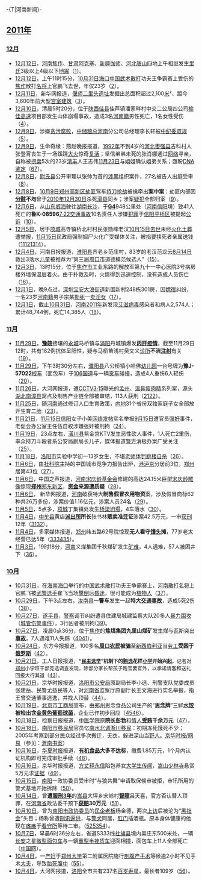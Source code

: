 {{historical}}
-{T|河南新闻}-
{{Portal:河南新闻动态/Header}}

==[[2011年中國|2011年]]==
===[[中国2011年12月|12月]]===
* [[12月12日|12月12日]]，[[河南省|河南]][[焦作市|焦作]]、[[甘肃省|甘肃]][[阿克塞哈萨克族自治县|阿克塞]]、[[新疆维吾尔自治区|新疆]][[伽师县|伽师]]、[[河北省|河北]][[唐山市|唐山]]四地上午相继发生[[黎克特制地震震級|里氏]]3级以上4级以下[[地震|地震]]（[http://www.cnr.cn/gundong/201112/t20111212_508913522.shtml]）。
* [[12月12日|12月12日]]，上午11时15分，[[10月31日|10月31日]][[海口市|海口]][[中国武术|中国武术]][[散打|散打]]功夫王争霸赛上受伤的[[焦作市|焦作]]散打[[运动员|名将]]上官鹏飞去世，年仅23岁（[http://news.shangdu.com/105/20111204/9_510133.shtml]）。
* [[12月11日|12月11日]]，新华网报道，[[偃师市|偃师]][[二里头遗址|二里头遗址]]发掘出总面积超过2,100[[平方米|米]]²、距今3,600年前大型[[宫室|宫室]][[建筑|建筑]]（[http://news.xinhuanet.com/society/2011-12/11/c_111234574.htm]）。
* [[12月10日|12月10日]]，清晨5时20分，位于[[陕西省|陕西]][[佳县|佳县]]佳芦镇潘家畔村中交二公局四公司[[榆佳高速公路|榆佳高速]]项目部发生山体崩塌事故，造成3名[[河南省|河南籍]]男性死亡，1名女性受伤（[http://news.sina.com.cn/c/2011-12-11/051423612254.shtml]）。
* [[12月9日|12月9日]]，涉嫌[[贪污|贪污]][[政治腐败|腐败]]，[[中国储备粮管理总公司|中储粮总]][[河南省|河南]]分公司总经理李长轩被[[中国共产党中央纪律检查委员会|中纪委]][[双规|双规]]（[http://news.sina.com.cn/c/2011-12-12/073923616193.shtml]）。
* [[12月9日|12月9日]]，生命奇缘：燕赵晚报报道，[[1992年|1992年]]不到4岁的[[河北省|河北]][[枣强县|枣强县]]吉科村人张登宵丧生于一场蹊跷[[火灾|大火]]惊奇[[复活|复活]]；坚信弟弟未死的张肖娜通过[[互联网|网络]]寻亲，自称被[[拐卖|拐卖]]5次的23岁[[清丰县|清丰]]人王志伟[[11月23日|11月23日]]与姐姐确认姐弟关系；亟盼[[脫氧核糖核酸|DNA]][[基因鉴定|鉴定]]（[http://yzwb.sjzdaily.com.cn/html/2011-12/09/content_379822.htm][http://news.xinhuanet.com/society/2011-12/09/c_122401967.htm]）。
* [[12月8日|12月8日]]，[[尉氏县|尉氏县]]公开审理以张帅为首的[[涉黑|涉黑]]组织案件，27名被告人出庭受审（[http://news.xinhuanet.com/legal/2011-12/09/c_122403106.htm]）。
* [[12月8日|12月8日]]，[[10月9日|10月9日]][[郑州市|郑州]][[郑州高新技术产业开发区|高新区]][[劫匪|劫匪]]驾车[[刀|持刀]][[抢劫|抢劫]]被擒牵出'''案中案'''：劫匪内部因'''[[赃款|分赃]]不均'''曾于[[2010年|2010年]][[12月30日|12月30日]]杀死[[滑县|滑县]]同乡；涉案[[犯罪嫌疑人|疑犯]]全部归案（[http://news.china.com.cn/shehui/2011-12/09/content_24109377.htm]）。
* [[12月6日|12月6日]]，从[[山东省|山东]][[威海市|威海]]驶往[[湖南省|湖南]][[长沙市|长沙]]，于'''[[京港澳高速公路|G4]]'''948公里处（[[河南省|河南]][[信阳市|信阳]]境）致41人死亡的'''鲁K-08596'''[[7月22日|7·22]][[车祸|交通事故]]10名责任人涉嫌[[犯罪|犯罪]]于[[信阳市|信阳]][[平桥区|平桥区]]被提起[[公诉|公诉]]（[http://news.66wz.com/system/2011/07/22/102618746.shtml]）。
* [[12月5日|12月5日]]，居于[[项城市|项城]]高寺镇桥北村村民张勋峰老汉[[10月15日|10月15日]][[去世|去世]]未经[[火化|火化]][[土葬|土葬]]遭举报，[[11月15日|11月15日]]民政局强制掘尸火化广受媒体关注，被指要挟死者亲属送钱（[http://www.chinanews.com/fz/2011/12-05/3506829.shtml][http://news.ifeng.com/mainland/detail_2011_11/22/10827977_0.shtml][http://www.cqcb.com/cbnews/gngjnews/2011-12-05/479323_2.html][http://www.cqcb.com/cbnews/gngjnews/2011-12-05/479323.html]）。
* [[12月4日|12月4日]]，河南日报报道，[[淮阳县|淮阳县]]齐老乡范庄村，83岁的老汉范龙云[[8月14日|8月14日]]救出3落水[[儿童|儿童]]被推荐为“第三届[[周口市|周口市]]道德模范候选人”（[http://news.shangdu.com/105/20111204/9_510063.shtml]）。 
* [[12月3日|12月3日]]，13时15分，位于[[焦作市|焦作市]]工业东路的解放军第九十一中心医院3号病房楼外墙保温层着火。由于扑救及时，火情得到迅速控制，没有造成人员伤亡（[http://www.chinanews.com/gn/2011/12-03/3506014.shtml]）。
* [[12月1日|12月1日]]，晚9点过，[[深圳市|深圳]][[宝安区|宝安]][[大浪街道|大浪街道]]新围新村248栋301房，因[[嫖娼|嫖宿]]纠纷，一名23岁[[河南省|河南籍]]男子宗某[[勒死|勒死]]一[[卖淫|卖淫]][[女性|女]]（[http://news.gd.sina.com.cn/news/20111203/1208706.html]）。
* [[12月1日|12月1日]]，截止[[10月31日|10月31日]]，[[河南省|河南]][[2011年|2011年]]新发现[[艾滋病|艾滋]][[人類免疫缺陷病毒|病毒]]感染者和病人2,574人；累计48,744例，死亡14,385人（[http://news.sina.com.cn/h/2010-12-01/100921564322.shtml]）。

===[[中国2011年11月|11月]]===
* [[11月29日|11月29日]]，'''[[河南省|豫]][[安徽省|皖]]'''接壤的[[永城市|永城]]马桥镇与[[涡阳县|涡阳]]丹城镇爆发'''[[丙型肝炎|丙肝]][[疫情|疫情]]'''，截至11月29日12时，共有182例抗体呈阳性，疑与马桥苗浅村吴文义[[诊所|诊所]]'''不洁[[静脉注射|注射]]'''有关（[http://news.sohu.com/20111201/n327491836.shtml]）。
* [[11月29日|11月29日]]，下午3时30分左右，[[濮阳县|濮阳县]]八公桥镇小哈佛[[幼儿园|幼儿园]]一台号牌为'''豫J-57022'''[[校车|校车]]（面包车）于[[106国道|106国道]]与一辆[[货车|货车]]碰撞，造成4人重伤6人轻伤（[http://news.cn.yahoo.com/ypen/20111129/728497.html]）。
* [[11月26日|11月26日]]，大河网报道，遭[[中国中央电视台|CCTV]][[3月15日|3·15]]曝光的[[孟州市|孟州]]、[[温县|温县]][[瘦肉精|瘦肉精]]系列案，源头[[湖北省|湖北]][[南漳县|南漳县]]窝点及制售产业链全部被审结，113人获刑（[http://news.eastday.com/c/20111126/u1a6224270.html][http://news.sina.com.cn/c/2011-11-26/075923528430.shtml]）。
* [[11月25日|11月25日]]，随[[河南省|河南]]通过修订人口生育政策，[[中国内地|内地]]31个省份双独家庭子女全部放开生育二胎（[http://news.sina.com.cn/c/2011-11-26/074323528416.shtml]）。
* [[11月21日|11月21日]]，[[11月15日|11月15日]][[信阳市|信阳]]女子小美[[网络|网络]][[BBS|发帖]]实名举报[[9月15日|9月15日]]遭官员[[强奸|强奸]]事件，老促会办公室主任伍自权涉嫌强奸被刑拘（[http://news.enorth.com.cn/system/2011/11/21/008178980.shtml]）。
* [[11月19日|11月19日]]，23点左右，[[潢川县|潢川县]]紫金宫KTV发生恶性砍人事件，1人死亡2重伤，率众持刀斗殴者系公安局副局长儿子，媒体报道[[警方|警方]]消极办案广受关注（[http://www.022net.com/2011/11-25/404766353248213.html]）。
* [[11月18日|11月18日]]，[[洛阳市|洛阳市]]实验中学初一13岁女生，不堪[[老师|老师]][[体罚|体罚]][[跳楼|跳楼]][[自杀|自杀]]（[http://news.xinhuanet.com/local/2011-11/21/c_122311649.htm]）。
* [[11月6日|11月6日]]，由[[中国社会科学院|社科院]]主持的中国城市竞争力报告出炉，[[香港|港]][[上海市|沪]][[北京市|京]]分居前3位，[[郑州市|郑州]]居第43位（[http://www.cnstock.com/index/gdbb/201105/1291337.htm]）。
* [[11月6日|11月6日]]，中国之声报道，[[河南省|河南]][[宋庆龄基金会|宋庆龄基金会]]修建的高达24.15米巨型[[宋庆龄|宋庆龄]][[雕像|雕像]]惊现'''[[郑州市|郑州]]'''[[郑东新区|郑东新区]]，'''[[资金|资金]]来源遭质疑'''（[http://finance.ifeng.com/news/region/20111106/5000514.shtml]）。
* [[11月6日|11月6日]]， 新华网报道，[[河南省|河南]]破获特大'''制售假冒农用物资'''案，涉及假冒商标62种共26万多份，涉案价值1.16亿元，涉案人员24名（[http://news.cn.yahoo.com/ypen/20111106/681933.html]）。
* [[11月5日|11月5日]]，5点多，[[项城市|项城]]丁集镇处发生[[桥梁|桥梁]][[坍塌|坍塌]]，4车落水（[http://news.ifeng.com/mainland/detail_2011_11/05/10438350_0.shtml]）。
* [[11月4日|11月4日]]，[[中牟县|中牟县]]黄店'''[[派出所|派出所]]所长'''张书林'''贩卖准迁证'''涉案42.5万元，一审[[有期徒刑|获刑]]12年（[http://news.xinhuanet.com/legal/2011-11/04/c_111145710.htm][http://news.cn.yahoo.com/ypen/20111104/679431.html]）。
* [[11月4日|11月4日]]，多家媒体报道，[[郑州市|郑州]]纬五路62号院惊现'''无人看守[[馒头|馒头]]摊'''，77岁老太经营已达5年（[http://www.cnr.cn/hnfw/jdt/201111/t20111104_508728714.shtml][http://news.zynews.com/2011-11/06/content_1523519.htm][http://news.ifeng.com/society/2/detail_2011_11/06/10444698_0.shtml]）。
* [[11月3日|11月3日]]，19时18分，[[河南省|河南]]义煤集团千秋煤矿发生[[矿难|矿难]]，4人遇难，57人被困井下（[http://www.chinanews.com/gn/2011/11-04/3438094.shtml]）。

===[[中國2011年10月|10月]]===
* [[10月31日|10月31日]]，在[[海南省|海南]][[海口市|海口]]举行的[[中国武术|中国武术]][[散打|散打]]功夫王争霸赛上，[[河南省|河南]][[散打|散打]][[运动员|名将]]上官鹏飞被[[中华人民共和国武装警察部队|武警]][[运动员|选手]]崔飞当场[[擊倒|擊倒]]后[[昏迷|昏迷]]，很可能成为[[植物人|植物人]]（[http://news.shangdu.com/105/20111204/9_510133.shtml]）。
* [[10月29日|10月29日]]，下午3点左右，[[汝南县|汝南县]]一'''警车'''发生一起'''特大[[交通事故|交通事故]]'''，造成5死2伤（[http://news.sina.com.cn/c/2011-10-29/233423383643.shtml]）。
* [[10月27日|10月27日]]，[[遂平县|遂平县]]，[[警察|警察]]调节纠纷遭县住建局城建监察大队20多人[[暴力|暴力围攻]]（[[河南城管毆打民警事件|城管伤警事件]]），3行凶者被刑拘([http://news.cn.yahoo.com/ypen/20111103/677622.html])。
* [[10月27日|10月27日]]，凌晨0点36分，位于[[焦作市|焦作]]的'''焦煤集团九里山煤矿'''发生煤与瓦斯突出'''[[矿难|事故]]'''，7人遇难11人失踪（[http://news.xinhuanet.com/society/2011-10/27/c_111128421.htm][http://www.people.com.cn/h/2011/1027/c25408-1-803371136.html]）。
* [[10月24日|10月24日]]，东方今报报道，100多名'''[[周口市|周口]][[农民|农民]]被骗'''至[[新西伯利亚|新西伯利亚]]当[[劳工|劳工]]'''受困于[[俄罗斯|俄罗斯]]'''（[http://news.sohu.com/20111024/n323141511.shtml]）。
* [[10月21日|10月21日]]，工人日报报道，<font size=2>'''“[[民主|民主]][[選舉|选举]]”机制下的[[贿选|贿选]]花样[[小学|小学]]开始兴起'''。记者对[[郑州市|郑州]]小学班干部竞选调查发现，除部分家长帮孩子跑官要官外，以承诺请客和送礼回报大行其道（[http://www.chinanews.com/edu/2011/10-21/3403921.shtml]）。</font>
* [[10月21日|10月21日]]，京华时报报道，[[洛阳市|洛阳市]][[公安局|公安局]]原副局长李小选、刑警支队党委成员张建岳、民警尤益民等人，对[[河南省|河南省]]监察厅原副厅长王文海进行实名举报，指王曾交通肇事逃逸，并找人顶替（[http://news.xinhuanet.com/society/2011-10/21/c_122183089.htm]）。
* [[10月19日|10月19日]]，[[北京市|北京市]][[工商局|工商局]]宣布，由[[郑州市|郑州]]思念食品公司生产的“'''思念牌'''”三鲜'''[[饺子|水饺]]被检出含[[金黄色葡萄球菌|金黄色葡萄球菌]]'''，企业已作初步回应（[http://info.gongchang.com/f/main-2011-10-20-420288.html][http://msn.v1.cn/shehui/sh/2011-10-20/1319091514573v.shtml]）。
* [[10月18日|10月18日]]，检察日报报道，[[河南中医学院|中医学院]]原'''院长彭勃'''和[[情人|情人]]'''[[受贿|受贿]]千余万元'''（[http://news.xinhuanet.com/local/2011-10/18/c_122169583_3.htm]）。
* [[10月18日|10月18日]]，[[南阳市|南阳市]][[移民局|移民局]]官员忆[[南水北调|南水北调]][[淅川移民|淅川移民]]：初期冻死饿死不少；2005年考察到部分民众经过多次搬迁，无衣，躲进深山当[[野人|野人]]。[http://news.163.com/11/1018/01/7GK4H9A200014AED.html 京华时报/网易]（参见：[[渭南书案|渭南书案]]）
* [[10月16日|10月16日]]，[[华夏时报|华夏时报]]报道，'''[[有機食品|有机食品]]大多不达标'''，缴费1.85万元，1个月内认证机构即可完成审批手续（[http://news.xinhuanet.com/fortune/2011-10/16/c_122162615.htm]）。
* [[10月16日|10月16日]]，京华时报报道，[[方丈|方丈]][[释永信|释永信]]陷包养女[[大学生|大学生]][[緋聞|传闻]]，[[嵩山|嵩山]][[少林寺|少林寺]]悬赏5万元求[[證據|证据]]（[http://news.xinhuanet.com/2011-10/16/c_122162605.htm]）。
* [[10月15日|10月15日]]，[[南阳市|南阳]]一政协委员受审时“与狼共舞”申请取保候审被拒，审讯所用的警犬基地开始拆除（[http://zqb.cyol.com/html/2011-10/15/nw.D110000zgqnb_20111015_4-03.htm]）。
* [[10月14日|10月14日]]，曾'''遭[[有期徒刑|服刑3年]]'''的[[嵩县|嵩县]]大坪乡宋岭村'''[[智能障礙|智障]]'''吕天喜，官方否认替人顶罪，在[[河南省|河南省]]政法委干预下'''[[國家賠償|获赔]]30万元'''（[http://news.163.com/11/1016/01/7GF030OA00014AED.html]）。
* [[10月10日|10月10日]]，曾为[[南阳市|南阳市]][[政协委员|政协委员]]的[[民營企業|民企]][[老板|老板]]杨金德，两次[[上访|上访]]后被沦为“[[黑社会|黑社会]]”头目；杨称曾遭[[刑讯逼供|刑讯逼供]]，与[[犬|警犬]]同居，[[肛门|肛门]]插酒瓶。原本身体健康的他现在[[瘫痪|瘫痪]]于[[看守所|看守所]]等待二审。（[http://magazine.caixin.cn/2011-10-08/100311818.html?utm_source=news.qq.com&utm_medium=referral&utm_content=rightlink&utm_campaign=qq][http://news.ifeng.com/opinion/gundong/detail_2011_10/10/9730729_0.shtml][http://view.news.qq.com/a/20111012/000038.htm]）。
* [[10月7日|10月7日]]，早晨6时36分左右，省道S333线[[社旗县|社旗县]]境内吴庄东500米处，一辆[[重庆长安汽车股份有限公司|长安]]之星[[微型面包车|微型面包车]]与一辆[[载货汽车|重型半挂货车]]迎面相撞，面包车上11人全部死亡（[http://news.china.com.cn/local/2011-10/07/content_23561235.htm 中国网]）。
* [[10月4日|10月4日]]，一[[妊娠|产妇]]于[[郑州大学|郑州大学]]第二附属医院施行[[剖宫产|剖腹产]][[手术|手术]]等候逾2小时不见手术[[医生|大夫]]，导致[[胎兒|胎]][[死產|死腹中]]（[http://news.163.com/11/1015/09/7GD887J600014JB6.html]）。
* [[10月4日|10月4日]]，大河网报道，[[洛阳市|洛阳]]全市共有237名[[寿星|百岁寿星]]，最长者109岁（[http://www.ha.chinanews.com/GNnews/1/2011/10/04/189287.shtml]）。